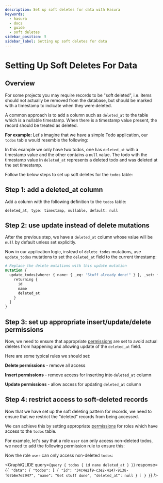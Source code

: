 ```yaml
---
description: Set up soft deletes for data with Hasura
keywords:
  - hasura
  - docs
  - guide
  - soft deletes
sidebar_position: 5
sidebar_label: Setting up soft deletes for data
---
```



# Setting Up Soft Deletes For Data

## Overview

For some projects you may require records to be "soft deleted", i.e. items should not actually be removed from the
database, but should be marked with a timestamp to indicate when they were deleted.

A common approach is to add a column such as `deleted_at` to the table which is a nullable timestamp. When there is a
timestamp value present, the record should be treated as deleted.

**For example:** Let's imagine that we have a simple Todo application, our `todos` table would resemble the following:

<Thumbnail src='/img/guides/soft-deletes-example-data.png' alt='Todo table of a todo application' />

In this example we only have two todos, one has `deleted_at` with a timestamp value and the other contains a `null`
value. The todo with the timestamp value in `deleted_at` represents a deleted todo and was deleted at the set timestamp.

Follow the below steps to set up soft deletes for the `todos` table:

## Step 1: add a **deleted_at** column

Add a column with the following definition to the `todos` table:

`deleted_at, type: timestamp, nullable, default: null`

## Step 2: use **update** instead of **delete** mutations

After the previous step, we have a `deleted_at` column whose value will be `null` by default unless set explicitly.

Now in our application logic, instead of `delete_todos` mutations, use `update_todos` mutations to set the `deleted_at`
field to the current timestamp:

```graphql {7}
# Replace the delete mutations with this update mutation
mutation {
  update_todos(where: { name: { _eq: "Stuff already done!" } }, _set: { deleted_at: "now()" }) {
    returning {
      id
      name
      deleted_at
    }
  }
}
```

## Step 3: set up appropriate insert/update/delete permissions

Now, we need to ensure that appropriate [permissions](/auth/authorization/index.mdx) are set to avoid actual deletes
from happening and allowing update of the `deleted_at` field.

Here are some typical rules we should set:

**Delete permissions** - remove all access

<Thumbnail src='/img/guides/soft-deletes-delete-perms.png' alt='Delete permissions for role user' />

**Insert permissions** - remove access for inserting into `deleted_at` column

<Thumbnail src='/img/guides/soft-deletes-insert-perms.png' alt='Insert permissions for role user' />

**Update permissions** - allow access for updating `deleted_at` column

<Thumbnail src='/img/guides/soft-deletes-update-perms.png' alt='Update permissions for role user' />

## Step 4: restrict access to soft-deleted records

Now that we have set up the soft deleting pattern for records, we need to ensure that we restrict the "deleted" records
from being accessed.

We can achieve this by setting appropriate [permissions](/auth/authorization/index.mdx) for roles which have access to
the `todos` table.

For example, let's say that a role `user` can only access non-deleted todos, we need to add the following permission
rule to ensure this:

<Thumbnail src='/img/guides/soft-deletes-select-perms.png' alt='Restrict access to soft-deleted records' />

Now the role `user` can only access non-deleted `todos`:

<GraphiQLIDE
  query={`query {
  todos {
    id
    name
    deleted_at
  }
 }`}
  response={`{
  "data": {
    "todos": [
      {
        "id": "34c4e2f9-c3e2-4147-9138-f67b6e7e2947",
        "name": "Get stuff done",
        "deleted_at": null
      }
    ]
  }
 }`}
/>
